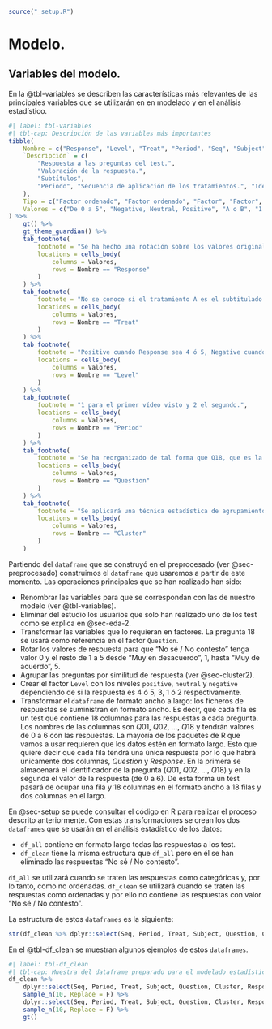 ```{r}
source("_setup.R")
```

# Modelo.

## Variables del modelo. {#variables}

En la @tbl-variables se describen las características más relevantes de las principales variables que se utilizarán en en modelado y en el análisis estadístico.
\footnotesize

```{r}
#| label: tbl-variables
#| tbl-cap: Descripción de las variables más importantes
tibble(
    Nombre = c("Response", "Level", "Treat", "Period", "Seq", "Subject", "Question", "Cluster"),
    `Descripción` = c(
        "Respuesta a las preguntas del test.",
        "Valoración de la respuesta.",
        "Subtítulos",
        "Periodo", "Secuencia de aplicación de los tratamientos.", "Identificación del estudiante", "Número de la pregunta", "Grupo de la pregunta"
    ),
    Tipo = c("Factor ordenado", "Factor ordenado", "Factor", "Factor", "Factor", "Factor", "Factor", "Factor"),
    Valores = c("De 0 a 5", "Negative, Neutral, Positive", "A o B", "1 ó 2", "AB o BA", "Numérico", "Q01, Q02, ..., Q18", "1, 2, ó 3")
) %>%
    gt() %>%
    gt_theme_guardian() %>%
    tab_footnote(
        footnote = "Se ha hecho una rotación sobre los valores originales. 0 = No sé, 1 = Muy en desacuerdo, ..., 5 Muy de acuerdo.",
        locations = cells_body(
            columns = Valores,
            rows = Nombre == "Response"
        )
    ) %>%
    tab_footnote(
        footnote = "No se conoce si el tratamiento A es el subtitulado bueno o lo es el B.",
        locations = cells_body(
            columns = Valores,
            rows = Nombre == "Treat"
        )
    ) %>%
    tab_footnote(
        footnote = "Positive cuando Response sea 4 ó 5, Negative cuando sea 1 ó 2 y Neutral para 3.",
        locations = cells_body(
            columns = Valores,
            rows = Nombre == "Level"
        )
    ) %>%
    tab_footnote(
        footnote = "1 para el primer vídeo visto y 2 el segundo.",
        locations = cells_body(
            columns = Valores,
            rows = Nombre == "Period"
        )
    ) %>%
    tab_footnote(
        footnote = "Se ha reorganizado de tal forma que Q18, que es la pregunta resumen, sea el valor primero y de referencia.",
        locations = cells_body(
            columns = Valores,
            rows = Nombre == "Question"
        )
    ) %>%
    tab_footnote(
        footnote = "Se aplicará una técnica estadística de agrupamiento para agregar las preguntas.",
        locations = cells_body(
            columns = Valores,
            rows = Nombre == "Cluster"
        )
    )
```
\normalsize

Partiendo del `dataframe` que se construyó en el preprocesado (ver @sec-preprocesado) construimos el `dataframe` que usaremos a partir de este momento. Las operaciones principales que se han realizado han sido:

* Renombrar las variables para que se correspondan con las de nuestro modelo (ver @tbl-variables).
* Eliminar del estudio los usuarios que solo han realizado uno de los test como se explica en @sec-eda-2.
* Transformar las variables que lo requieran en factores. La pregunta 18 se usará como referencia en el factor `Question`.
* Rotar los valores de respuesta para que "No sé / No contesto" tenga valor 0 y el resto de 1 a 5 desde "Muy en desacuerdo", 1, hasta "Muy de acuerdo", 5.
* Agrupar las preguntas por similitud de respuesta (ver @sec-cluster2).
* Crear el factor `Level` con los niveles `positive`, `neutral` y `negative` dependiendo de si la respuesta es 4 ó 5, 3, 1 ó 2 respectivamente.
* Transformar el `dataframe` de formato ancho a largo: los ficheros de respuestas se suministran en formato ancho. Es decir, que cada fila es un test que contiene 18 columnas para las respuestas a cada pregunta. Los nombres de las columnas son $Q01$, $Q02$, ..., $Q18$ y tendrán valores de 0 a 6 con las respuestas. La mayoría de los paquetes de R que vamos a usar requieren que los datos estén en formato largo. Esto que quiere decir que cada fila tendrá una única respuesta por lo que habrá únicamente dos columnas, $Question$ y $Response$. En la primera se almacenará el identificador de la pregunta ($Q01$, $Q02$, ..., $Q18$) y en la segunda el valor de la respuesta (de 0 a 6). De esta forma un test pasará de ocupar una fila y 18 columnas en el formato ancho a 18 filas y dos columnas en el largo.

En @sec-setup se puede consultar el código en R para realizar el proceso descrito anteriormente. Con estas transformaciones se crean los dos `dataframes` que se usarán en el análisis estadístico de los datos:

* `df_all` contiene en formato largo todas las respuestas a los test.
* `df_clean` tiene la misma estructura que `df_all` pero en él se han eliminado las respuestas "No sé / No contesto".

`df_all` se utilizará cuando se traten las respuestas como categóricas y, por lo tanto, como no ordenadas. `df_clean` se utilizará cuando se traten las respuestas como ordenadas y por ello no contiene las respuestas con valor "No sé / No contesto".

La estructura de estos `dataframes` es la siguiente:

```{r}
str(df_clean %>% dplyr::select(Seq, Period, Treat, Subject, Question, Cluster, Response, Level), strict.width = "cut")
``` 

En el @tbl-df_clean se muestran algunos ejemplos de estos `dataframes`.

```{r}
#| label: tbl-df_clean
#| tbl-cap: Muestra del dataframe preparado para el modelado estadístico en formato largo.
df_clean %>%
    dplyr::select(Seq, Period, Treat, Subject, Question, Cluster, Response, Level) %>%
    sample_n(10, Replace = F) %>%
    dplyr::select(Seq, Period, Treat, Subject, Question, Cluster, Response, Level) %>%
    sample_n(10, Replace = F) %>%
    gt()

``` 
